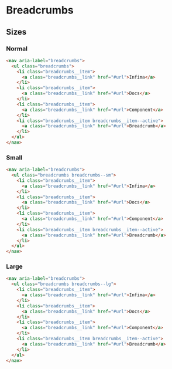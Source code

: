 # Breadcrumbs

## Sizes

### Normal

```html
<nav aria-label="breadcrumbs">
  <ul class="breadcrumbs">
    <li class="breadcrumbs__item">
      <a class="breadcrumbs__link" href="#url">Infima</a>
    </li>
    <li class="breadcrumbs__item">
      <a class="breadcrumbs__link" href="#url">Docs</a>
    </li>
    <li class="breadcrumbs__item">
      <a class="breadcrumbs__link" href="#url">Component</a>
    </li>
    <li class="breadcrumbs__item breadcrumbs__item--active">
      <a class="breadcrumbs__link" href="#url">Breadcrumb</a>
    </li>
  </ul>
</nav>
```

### Small

```html
<nav aria-label="breadcrumbs">
  <ul class="breadcrumbs breadcrumbs--sm">
    <li class="breadcrumbs__item">
      <a class="breadcrumbs__link" href="#url">Infima</a>
    </li>
    <li class="breadcrumbs__item">
      <a class="breadcrumbs__link" href="#url">Docs</a>
    </li>
    <li class="breadcrumbs__item">
      <a class="breadcrumbs__link" href="#url">Component</a>
    </li>
    <li class="breadcrumbs__item breadcrumbs__item--active">
      <a class="breadcrumbs__link" href="#url">Breadcrumb</a>
    </li>
  </ul>
</nav>
```

### Large

```html
<nav aria-label="breadcrumbs">
  <ul class="breadcrumbs breadcrumbs--lg">
    <li class="breadcrumbs__item">
      <a class="breadcrumbs__link" href="#url">Infima</a>
    </li>
    <li class="breadcrumbs__item">
      <a class="breadcrumbs__link" href="#url">Docs</a>
    </li>
    <li class="breadcrumbs__item">
      <a class="breadcrumbs__link" href="#url">Component</a>
    </li>
    <li class="breadcrumbs__item breadcrumbs__item--active">
      <a class="breadcrumbs__link" href="#url">Breadcrumb</a>
    </li>
  </ul>
</nav>
```
